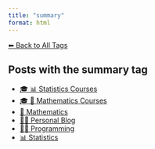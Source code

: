 ```yaml
---
title: "summary"
format: html
---
```


[⬅ Back to All Tags](../tags.qmd)

## Posts with the **summary** tag

- [🎓 📊 Statistics Courses](/posts/courses/statistics/index.html)
- [🎓 🧮 Mathematics Courses](/posts/courses/mathematics/index.html)
- [🧮 Mathematics](/posts/mathematics/index.html)
- [🧑‍🏫 Personal Blog](/posts/personal/index.html)
- [👨‍💻 Programming](/posts/programming/index.html)
- [📊 Statistics](/posts/statistics/index.html)
